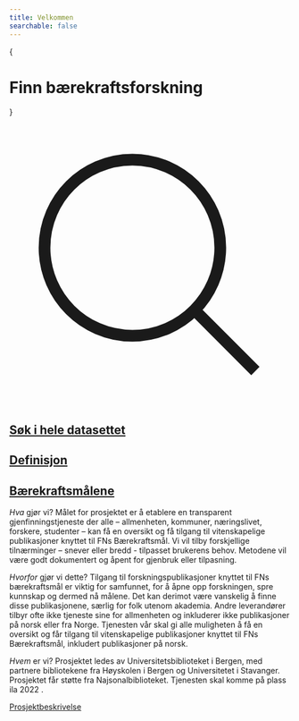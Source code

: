 ```yaml
---
title: Velkommen
searchable: false
---
```



{<h1 className="text-center font-extrabold sm:text-3xl md:text-5xl lg:text-6xl mt-8">Finn bærekraftsforskning</h1>}

<div className="flex flex-col divide-y divide-slate-700">

  <Features>
    <Feature className="flex gap-2 items-center">
      <svg xmlns="http://www.w3.org/2000/svg" fill="none" viewBox="0 0 24 24" strokeWidth={1.5} stroke="currentColor" className="w-6 h-6">
        <path strokeLinecap="round" strokeLinejoin="round" d="M21 21l-5.197-5.197m0 0A7.5 7.5 0 105.196 5.196a7.5 7.5 0 0010.607 10.607z" />
      </svg>
      <h2 className="text-center text-xl font-bold">
        <a href='/search'>
        Søk i hele datasettet
        </a>
      </h2>
    </Feature>
  </Features>
  
  <Goals />

  <Features>
    <Feature>
      <h2 className="text-center text-xl font-bold"><a href='/guide/definition'>Definisjon</a></h2>
    </Feature>
    <Feature>
      <h2 className="text-center text-xl font-bold"><a href='/guide/sustainable-development-goals'>Bærekraftsmålene</a></h2>
    </Feature>
  </Features>
</div>

_Hva_ gjør vi? Målet for prosjektet er å etablere en transparent gjenfinningstjeneste der alle – allmenheten, kommuner, næringslivet, forskere, studenter – kan få en oversikt og få tilgang til vitenskapelige publikasjoner knyttet til FNs Bærekraftsmål. Vi vil tilby forskjellige tilnærminger – snever eller bredd - tilpasset brukerens behov. Metodene vil være godt dokumentert og åpent for gjenbruk eller tilpasning.

_Hvorfor_ gjør vi dette? Tilgang til forskningspublikasjoner knyttet til FNs bærekraftsmål er viktig for samfunnet, for å åpne opp forskningen, spre kunnskap og dermed nå målene. Det kan derimot være vanskelig å finne disse publikasjonene, særlig for folk utenom akademia. Andre leverandører tilbyr ofte ikke tjeneste sine for allmenheten og inkluderer ikke publikasjoner på norsk eller fra Norge. Tjenesten vår skal gi alle muligheten å få en oversikt og får tilgang til vitenskapelige publikasjoner knyttet til FNs Bærekraftsmål, inkludert publikasjoner på norsk.

_Hvem_ er vi? Prosjektet ledes av Universitetsbiblioteket i Bergen, med partnere bibliotekene fra Høyskolen i Bergen og Universitetet i Stavanger. Prosjektet får støtte fra Najsonalbiblioteket. Tjenesten skal komme på plass ila 2022 .

[Prosjektbeskrivelse](https://www.uib.no/ub/148803/b%C3%A6rekraftsforskning-alle-%E2%80%93-en-transparent-kartleggings-og-gjenfinningstjeneste)

